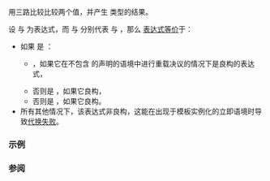 {{cpp/title|partial_order}}
{{cpp/utility/navbar}}
{{dcl begin}}
{{dcl header|compare}}
{{dcl|since=c++20|1=
inline namespace /* 未指定 */ {
    inline constexpr /* 未指定 */ partial_order = /* 未指定 */;
}
}}
{{dcl h|调用签名}}
{{dcl|1=
template&lt; class T, class U &gt;
    requires /* 见下文 */
constexpr std::partial_ordering
    partial_order( T&amp;&amp; t, U&amp;&amp; u ) noexcept(/* 见下文 */);
}}
{{dcl end}}

用三路比较比较两个值，并产生 {{rlpt|partial_ordering|std::partial_ordering}} 类型的结果。

设 {{c|t}} 与 {{c|u}} 为表达式，而 {{tt|T}} 与 {{tt|U}} 分别代表 {{c/core|decltype((t))}} 与 {{c/core|decltype((u))}}，那么 {{c|std::partial_order(t, u)}} [[cpp/language/expressions#表达式等价|表达式等价]]于：
* 如果 {{c|std::is_same_v&lt;std::decay_t&lt;T&gt;, std::decay_t&lt;U&gt;&gt;}} 是 {{c|true}}：
** {{c|std::partial_ordering(partial_order(t, u))}}，如果它在不包含 {{tt|std::partial_order}} 的声明的语境中进行重载决议的情况下是良构的表达式，
** 否则是 {{c|1=std::partial_ordering(std::compare_three_way()(t, u))}}，如果它良构，
** 否则是 {{c|std::partial_ordering(std::weak_order(t, u))}}，如果它良构。
* 所有其他情况下，该表达式非良构，这能在出现于模板实例化的立即语境时导致[[cpp/language/sfinae|代换失败]]。

{{cpp/ranges/cpo|std}}

===示例===
{{example}}

===参阅===
{{dsc begin}}
{{dsc inc|cpp/utility/compare/dsc partial_ordering}}
{{dsc inc|cpp/utility/compare/dsc strong_order}}
{{dsc inc|cpp/utility/compare/dsc weak_order}}
{{dsc inc|cpp/utility/compare/dsc compare_partial_order_fallback}}
{{dsc end}}

{{langlinks|de|en|es|ru|ja}}